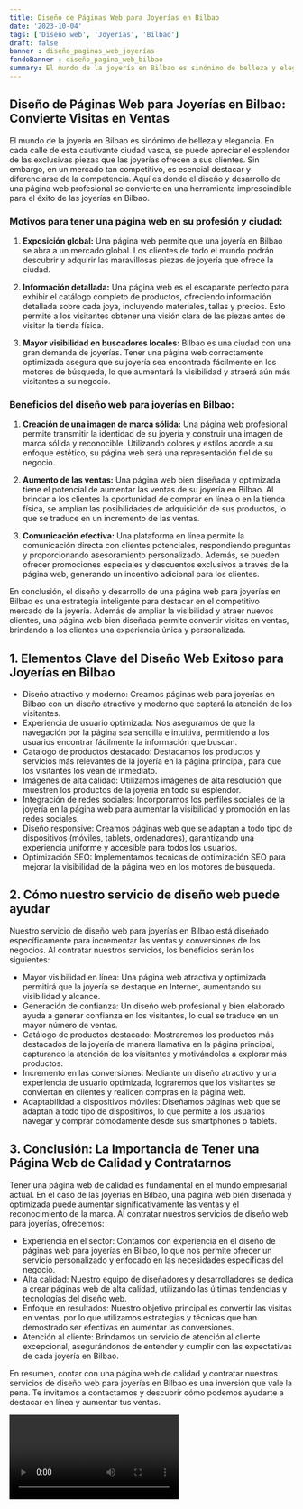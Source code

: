 ```yaml
---
title: Diseño de Páginas Web para Joyerías en Bilbao
date: '2023-10-04'
tags: ['Diseño web', 'Joyerías', 'Bilbao']
draft: false
banner : diseño_paginas_web_joyerías
fondoBanner : diseño_pagina_web_bilbao
summary: El mundo de la joyería en Bilbao es sinónimo de belleza y elegancia. En cada calle de esta cautivante ciudad vasca, se puede apreciar el esplendor de las exclusivas piezas que las joyerías ofrecen a sus clientes. Sin embargo, en un mercado tan competitivo, es esencial destacar y diferenciarse de la competencia. Aquí es donde el diseño y desarrollo de una página web profesional se convierte en una herramienta imprescindible para el éxito de las joyerías en Bilbao.
---
```


## Diseño de Páginas Web para Joyerías en Bilbao: Convierte Visitas en Ventas

El mundo de la joyería en Bilbao es sinónimo de belleza y elegancia. En cada calle de esta cautivante ciudad vasca, se puede apreciar el esplendor de las exclusivas piezas que las joyerías ofrecen a sus clientes. Sin embargo, en un mercado tan competitivo, es esencial destacar y diferenciarse de la competencia. Aquí es donde el diseño y desarrollo de una página web profesional se convierte en una herramienta imprescindible para el éxito de las joyerías en Bilbao.

### Motivos para tener una página web en su profesión y ciudad:

1. **Exposición global:** Una página web permite que una joyería en Bilbao se abra a un mercado global. Los clientes de todo el mundo podrán descubrir y adquirir las maravillosas piezas de joyería que ofrece la ciudad.

2. **Información detallada:** Una página web es el escaparate perfecto para exhibir el catálogo completo de productos, ofreciendo información detallada sobre cada joya, incluyendo materiales, tallas y precios. Esto permite a los visitantes obtener una visión clara de las piezas antes de visitar la tienda física.

3. **Mayor visibilidad en buscadores locales:** Bilbao es una ciudad con una gran demanda de joyerías. Tener una página web correctamente optimizada asegura que su joyería sea encontrada fácilmente en los motores de búsqueda, lo que aumentará la visibilidad y atraerá aún más visitantes a su negocio.

### Beneficios del diseño web para joyerías en Bilbao:

1. **Creación de una imagen de marca sólida:** Una página web profesional permite transmitir la identidad de su joyería y construir una imagen de marca sólida y reconocible. Utilizando colores y estilos acorde a su enfoque estético, su página web será una representación fiel de su negocio.

2. **Aumento de las ventas:** Una página web bien diseñada y optimizada tiene el potencial de aumentar las ventas de su joyería en Bilbao. Al brindar a los clientes la oportunidad de comprar en línea o en la tienda física, se amplían las posibilidades de adquisición de sus productos, lo que se traduce en un incremento de las ventas.

3. **Comunicación efectiva:** Una plataforma en línea permite la comunicación directa con clientes potenciales, respondiendo preguntas y proporcionando asesoramiento personalizado. Además, se pueden ofrecer promociones especiales y descuentos exclusivos a través de la página web, generando un incentivo adicional para los clientes.

En conclusión, el diseño y desarrollo de una página web para joyerías en Bilbao es una estrategia inteligente para destacar en el competitivo mercado de la joyería. Además de ampliar la visibilidad y atraer nuevos clientes, una página web bien diseñada permite convertir visitas en ventas, brindando a los clientes una experiencia única y personalizada.

<GifSeo />

<Cta />

## 1. Elementos Clave del Diseño Web Exitoso para Joyerías en Bilbao

- Diseño atractivo y moderno: Creamos páginas web para joyerías en Bilbao con un diseño atractivo y moderno que captará la atención de los visitantes.
- Experiencia de usuario optimizada: Nos aseguramos de que la navegación por la página sea sencilla e intuitiva, permitiendo a los usuarios encontrar fácilmente la información que buscan.
- Catalogo de productos destacado: Destacamos los productos y servicios más relevantes de la joyería en la página principal, para que los visitantes los vean de inmediato.
- Imágenes de alta calidad: Utilizamos imágenes de alta resolución que muestren los productos de la joyería en todo su esplendor.
- Integración de redes sociales: Incorporamos los perfiles sociales de la joyería en la página web para aumentar la visibilidad y promoción en las redes sociales.
- Diseño responsive: Creamos páginas web que se adaptan a todo tipo de dispositivos (móviles, tablets, ordenadores), garantizando una experiencia uniforme y accesible para todos los usuarios.
- Optimización SEO: Implementamos técnicas de optimización SEO para mejorar la visibilidad de la página web en los motores de búsqueda.

## 2. Cómo nuestro servicio de diseño web puede ayudar

Nuestro servicio de diseño web para joyerías en Bilbao está diseñado específicamente para incrementar las ventas y conversiones de los negocios. Al contratar nuestros servicios, los beneficios serán los siguientes:

- Mayor visibilidad en línea: Una página web atractiva y optimizada permitirá que la joyería se destaque en Internet, aumentando su visibilidad y alcance.
- Generación de confianza: Un diseño web profesional y bien elaborado ayuda a generar confianza en los visitantes, lo cual se traduce en un mayor número de ventas.
- Catálogo de productos destacado: Mostraremos los productos más destacados de la joyería de manera llamativa en la página principal, capturando la atención de los visitantes y motivándolos a explorar más productos.
- Incremento en las conversiones: Mediante un diseño atractivo y una experiencia de usuario optimizada, lograremos que los visitantes se conviertan en clientes y realicen compras en la página web.
- Adaptabilidad a dispositivos móviles: Diseñamos páginas web que se adaptan a todo tipo de dispositivos, lo que permite a los usuarios navegar y comprar cómodamente desde sus smartphones o tablets.

## 3. Conclusión: La Importancia de Tener una Página Web de Calidad y Contratarnos

Tener una página web de calidad es fundamental en el mundo empresarial actual. En el caso de las joyerías en Bilbao, una página web bien diseñada y optimizada puede aumentar significativamente las ventas y el reconocimiento de la marca. Al contratar nuestros servicios de diseño web para joyerías, ofrecemos:

- Experiencia en el sector: Contamos con experiencia en el diseño de páginas web para joyerías en Bilbao, lo que nos permite ofrecer un servicio personalizado y enfocado en las necesidades específicas del negocio.
- Alta calidad: Nuestro equipo de diseñadores y desarrolladores se dedica a crear páginas web de alta calidad, utilizando las últimas tendencias y tecnologías del diseño web.
- Enfoque en resultados: Nuestro objetivo principal es convertir las visitas en ventas, por lo que utilizamos estrategias y técnicas que han demostrado ser efectivas en aumentar las conversiones.
- Atención al cliente: Brindamos un servicio de atención al cliente excepcional, asegurándonos de entender y cumplir con las expectativas de cada joyería en Bilbao.

En resumen, contar con una página web de calidad y contratar nuestros servicios de diseño web para joyerías en Bilbao es una inversión que vale la pena. Te invitamos a contactarnos y descubrir cómo podemos ayudarte a destacar en línea y aumentar tus ventas.

<Video />

<CtaBot job='Joyerías' city='Bilbao'/>

<Gmaps query='Bilbao+españa+maps' />